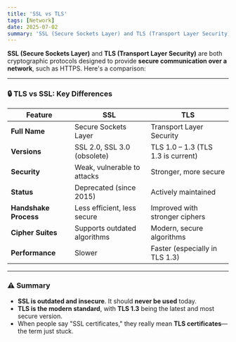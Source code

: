 ```yaml
---
title: 'SSL vs TLS'
tags: [Network]
date: 2025-07-02
summary: 'SSL (Secure Sockets Layer) and TLS (Transport Layer Security) are both cryptographic protocols designed to provide secure communication over a network, such as HTTPS.'
---
```


**SSL (Secure Sockets Layer)** and **TLS (Transport Layer Security)** are both cryptographic protocols designed to provide **secure communication over a network**, such as HTTPS. Here's a comparison:

---

### 🔒 TLS vs SSL: Key Differences

| Feature               | SSL                          | TLS                                |
| --------------------- | ---------------------------- | ---------------------------------- |
| **Full Name**         | Secure Sockets Layer         | Transport Layer Security           |
| **Versions**          | SSL 2.0, SSL 3.0 (obsolete)  | TLS 1.0 – 1.3 (TLS 1.3 is current) |
| **Security**          | Weak, vulnerable to attacks  | Stronger, more secure              |
| **Status**            | Deprecated (since 2015)      | Actively maintained                |
| **Handshake Process** | Less efficient, less secure  | Improved with stronger ciphers     |
| **Cipher Suites**     | Supports outdated algorithms | Modern, secure algorithms          |
| **Performance**       | Slower                       | Faster (especially in TLS 1.3)     |

---

### ⚠️ Summary

- **SSL is outdated and insecure**. It should **never be used** today.
- **TLS is the modern standard**, with **TLS 1.3** being the latest and most secure version.
- When people say "SSL certificates," they really mean **TLS certificates**—the term just stuck.
